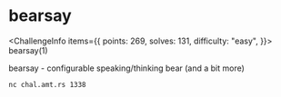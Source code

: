 
# bearsay

<ChallengeInfo items={{
    points: 269,
    solves: 131,
    difficulty: "easy",
}}>
bearsay(1)

bearsay - configurable speaking/thinking bear (and a bit more)

`nc chal.amt.rs 1338`
</ChallengeInfo>